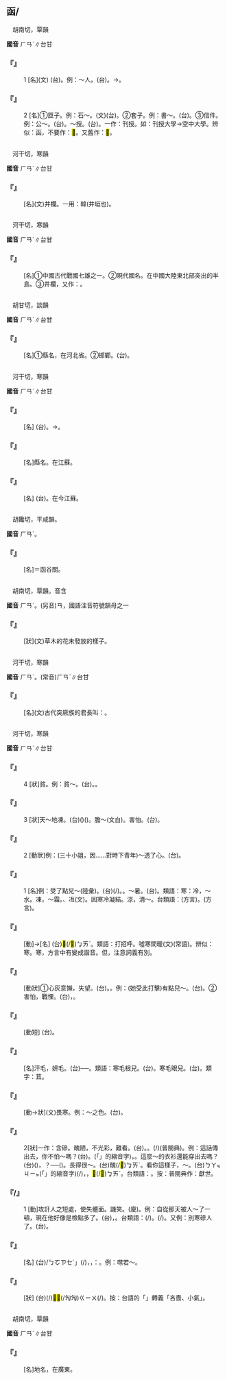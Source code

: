 
==函/{{ruby|<mark>&#xf9f69;</mark>|ㄏㄢˊ}}==

　胡南切，覃韻

'''國音''' <rt>ㄏㄢˊ</rt>∥台甘

    

==='''『{{ruby|函|ㄏㄢˊ}}』'''===
:1  [名](文) (台){{ruby|護|ㄏㆦ˫}}{{ruby|身|ㄒㄧㄣ}}{{ruby|丌|ㆤ}}{{ruby|甲|ㄍㄚㆷ}}。例：～人。(台){{ruby|做|ㄗㄨㆤ˪/ㄗㄜ˪}}{{ruby|函|ㄏㆰˊ}}{{ruby|丌|ㆤ}}{{ruby|人|ㄌㄤˊ}}。→{{ruby|做|ㄗㄨㆤ˪/ㄗㄜ˪}}{{ruby|盒|ㄚㆴ ͘}}{{ruby|仔|ㄚ}}{{ruby|司|ㄙㄞ}}{{ruby|傅|ㄏㄨ˫}}。
    

==='''『{{ruby|函|ㄏㄢˊ}}』'''===
:2  [名]①匣子。例：石～。(文)(台){{ruby|石|ㄐㄧㄜㆷ ͘}}{{ruby|匣|ㄚㆷ ͘}}。②套子。例：書～。(台){{ruby|冊|ㄘㆤㆷ}}{{ruby|套|ㄊㄜ˪}}。③信件。例：公～。(台){{ruby|公|ㄍㆲ}}{{ruby|文|ㆠㄨㄣˊ}}。～授。(台){{ruby|利|ㄌㄧ˫}}{{ruby|用|ㄧㄥ˫/ㄧㆲ˫}}{{ruby|通|ㄊㆲ}}{{ruby|信|ㄒㄧㄣ˪}}{{ruby|修|ㄒㄧㄨ}}{{ruby|授|ㄒㄧㄨ˫}}{{ruby|知|ㄉㄧ˪}}{{ruby|識|ㄒㄧㆤㆶ}}。一作：刊授。如：刊授大學→空中大學。辨似：函，不要作：<mark>&#xf9f68;</mark>。又舊作：<mark>&#xf9f69;</mark>。
    

=={{ruby|榦|ㄏㄢˊ}}==

　河干切，寒韻

'''國音''' <rt>ㄏㄢˊ</rt>∥台甘

    

==='''『{{ruby|榦|ㄏㄢˊ}}』'''===
: [名](文)井欄。一用：韓(井垣也)。
    

=={{ruby|韓|ㄏㄢˊ}}==

　河干切，寒韻

'''國音''' <rt>ㄏㄢˊ</rt>∥台甘

    

==='''『{{ruby|韓|ㄏㄢˊ}}』'''===
: [名]①中國古代戰國七雄之一。②現代國名。在中國大陸東北部突出的半島。③井欄，又作：{{ruby|榦|ㄏㄢˊ}}。
    

=={{ruby|邯|ㄏㄢˊ}}==

　胡甘切，談韻

'''國音''' <rt>ㄏㄢˊ</rt>∥台甘

    

==='''『{{ruby|邯|ㄏㄢˊ}}{{ruby|鄲|ㄉㄢ}}』'''===
: [名]①縣名，在河北省。②邯鄲。(台){{ruby|邯|ㄏㆰˊ}}{{ruby|鄲|ㄉㄢ}}。
    

=={{ruby|邗|ㄏㄢˊ}}==

　河干切，寒韻

'''國音''' <rt>ㄏㄢˊ</rt>∥台甘

    

==='''『{{ruby|邗|ㄏㄢˊ}}{{ruby|溝|ㄍㄡ}}』'''===
: [名] (台){{ruby|古|ㄍㆦˋ}}{{ruby|早|ㄗㄚˋ}}{{ruby|溪|ㄎㆤ/ㄎㄨㆤ}}{{ruby|名|ㄇㄧㄚˊ}}。→{{ruby|現|ㄏㄧㄢ˫}}{{ruby|在|ㄗㄞ˫}}{{ruby|江|ㄍㄤ}}{{ruby|蘇|ㄙㆦ}}{{ruby|省|ㄒㄧㄥˋ}}{{ruby|內|ㄌㄞ˫}}{{ruby|丌|ㆤ}}{{ruby|運|ㄨㄣ˫}}{{ruby|河|ㄏㄜˊ}}。
    

==='''『{{ruby|邗|ㄏㄢˊ}}{{ruby|江|ㄐㄧㄤ}}』'''===
: [名]縣名。在江蘇。
    

==='''『{{ruby|邗|ㄏㄢˊ}}』'''===
: [名] (台){{ruby|古|ㄍㆦˋ}}{{ruby|早|ㄗㄚˋ}}{{ruby|國|ㄍㆦㆶ}}{{ruby|名|ㄇㄧㄚˊ}}。在今江蘇。
    

=={{ruby|<mark>&#xf9f67;</mark>|ㄏㄢˊ}}==

　胡饞切，平咸韻。

'''國音''' <rt>ㄏㄢˊ</rt>。

    

==='''『{{ruby|<mark>&#xf9f67;</mark>|ㄏㄢˊ}}{{ruby|谷|ㄍㄨˇ}}{{ruby|關|ㄍㄨㄢ}}』'''===
: [名]＝函谷關。
    

=={{ruby|ㄢ|ㄏㄢˊ}}==

　胡南切，覃韻。音含

'''國音''' <rt>ㄏㄢˊ</rt>。(另音)<rt>ㄢ</rt>，國語注音符號韻母之一

    

==='''『{{ruby|ㄢ|ㄏㄢˊ}}』'''===
: [狀](文)草木的花未發放的樣子。
    

=={{ruby|汗|ㄏㄢˊ}}==

　河干切，寒韻

'''國音''' <rt>ㄏㄢˊ</rt>。(常音)<rt>ㄏㄢˋ</rt>∥台甘

    

==='''『{{ruby|可|ㄎㄜˋ}}{{ruby|汗|ㄏㄢˊ}}』'''===
: [名](文)古代突厥族的君長叫：{{ruby|可|ㄎㄜˋ}}{{ruby|汗|ㄏㄢˊ}}。
    

=={{ruby|寒|ㄏㄢˊ}}==

　河干切，寒韻

'''國音''' <rt>ㄏㄢˊ</rt>∥台甘

    

==='''『{{ruby|寒|ㄏㄢˊ}}』'''===
:4  [狀]貧。例：貧～。(台){{ruby|散|ㄙㄢˋ}}{{ruby|窮|ㄏㄧㆲ}}。{{ruby|無|ㆠㄜˊ}}{{ruby|錢|ㄐㆪˊ}}。
    

==='''『{{ruby|寒|ㄏㄢˊ}}』'''===
:3  [狀]天～地凍。(台){{ruby|天|ㄊㆪ}}({{ruby|氣|ㄎㄧ˪}}){{ruby|冷|ㄌㄧㄥˋ}}{{ruby|地|ㄉㄨㆤ˫/ㄉㆤ˫}}({{ruby|氣|ㄎㄧ˪}}){{ruby|凍|ㄉㄤ˪}}。膽～(文白)。害怕。(台){{ruby|心|ㄒㄧㆬ}}{{ruby|驚|ㄍㄧㆩ}}。
    

==='''『{{ruby|寒|ㄏㄢˊ}}』'''===
:2  [動狀]例：(三十小姐，因……對時下青年)～透了心。(台){{ruby|誠|ㄐㄧㆩˊ}}{{ruby|凊|ㄑㄧㄣ˪}}{{ruby|心|ㄒㄧㆬ}}。
    

==='''『{{ruby|寒|ㄏㄢˊ}}』'''===
:1  [名]例：受了點兒～(陸彙)。(台){{ruby|少|ㄒㄧㄜˋ}}{{ruby|許|ㄎㄨㄚˋ}}(/{{ruby|小|ㄒㄧㄜˋ}}{{ruby|可|ㄎㄨㄚˋ}}){{ruby|去|ㄎㄧ˪}}{{ruby|寒|ㄍㄨㆩˊ}}{{ruby|著|ㄉㄧㄜㆷ ͘}}。{{ruby|感|ㄍㆰˋ}}{{ruby|著|ㄉㄧㄜㆷ ͘}}{{ruby|一|ㄐㄧㆵ ͘}}{{ruby|屑|ㄙㄨㆵ}}{{ruby|仔|ㄚ}}{{ruby|風|ㄏㆲ}}{{ruby|寒|ㄏㄢˊ}}。～暑。(台){{ruby|寒|ㄍㄨㆩˊ}}{{ruby|熱|ㆡㄨㄚㆷ ͘/ㄌㄨㄚㆷ ͘}}。類語：寒：冷，～水。凍，～霜。{{ruby|沍|ㄏㄨˋ}}、冱(文)。因寒冷凝結。涼，清～。台類語：{{ruby|秋|ㄑㄧㄨ}}{{ruby|凊|ㄑㄧㄣ˪}}(方言)。{{ruby|燒|ㄒㄧㄜ}}{{ruby|熱|ㄌㄨㄚㆷ ͘}}(方言)。
    

==='''『{{ruby|寒|ㄏㄢˊ}}{{ruby|暄|ㄒㄩㄢ}}』'''===
: [動]→[名] (台){{ruby|早|ㄗㄚˋ}}{{ruby|暗|ㆰ˪}}{{ruby|見|ㄍㆪ˪}}{{ruby|面|ㆠㄧㄣ˫}}{{ruby|談|ㄉㆰˊ}}{{ruby|天|ㄊㆪ}}{{ruby|氣|ㄎㄧ˪}}{{ruby|好|ㄏㄜˋ}}<mark>&#xffb4e;</mark>(/<mark>&#xffcda;</mark>)<rt>ㆠㄞˋ</rt>{{ruby|丌|ㆤ}}{{ruby|應|ㄧㄥ˪}}{{ruby|酬|ㄒㄧㄨˊ}}{{ruby|話|ㄨㆤ˫}}。類語：打招呼。噓寒問暖(文)(常語)。辨似：寒{{ruby|酸|ㄙㄨㄢ}}。寒{{ruby|暄|ㄒㄩㄢ}}，方言中有變成諧音。但，注意詞義有別。
    

==='''『{{ruby|寒|ㄏㄢˊ}}{{ruby|心|ㄒㄧㄣ}}』'''===
: [動狀]①心灰意懶，失望。(台){{ruby|凊|ㄑㄧㄣ˪}}{{ruby|心|ㄒㄧㆬ}}。{{ruby|失|ㄒㄧㆵ}}{{ruby|望|ㆠㆲ˫}}。例：(她受此打擊)有點兒～。(台){{ruby|有|ㄨ˫}}{{ruby|較|ㄎㄚㆷ}}{{ruby|凊|ㄑㄧㄣ˪}}{{ruby|心|ㄒㄧㆬ}}。②害怕，戰慄。(台){{ruby|驚|ㄍㄧㆩ}}{{ruby|惶|ㄏㄧㆩˊ}}，{{ruby|懼|ㄎㄨ˫}}{{ruby|懼|ㄎㄨ˫}}{{ruby|戰|ㄗㄨㄣ˪}}。
    

==='''『{{ruby|寒|ㄏㄢˊ}}{{ruby|盟|ㄇㄥˊ}}』'''===
: [動短] (台){{ruby|違|ㄨㄧˊ}}{{ruby|背|ㄅㄨㆤ˪}}{{ruby|盟|ㆠㄧㄥˊ}}{{ruby|約|ㄧㆦㆶ}}。
    

==='''『{{ruby|寒|ㄏㄢˊ}}{{ruby|毛|ㄇㄠˊ}}』'''===
: [名]汗毛，妍毛。(台){{ruby|人|ㆢㄧㄣˊ/ㄌㄧㄣˊ}}{{ruby|體|ㄊㆤˋ}}{{ruby|表|ㄅㄧㄠˋ}}{{ruby|面|ㆠㄧㄣ˫}}{{ruby|所|ㄙㆦˋ}}{{ruby|發|ㄏㄨㄚㆵ}}{{ruby|丌|ㆤ}}{{ruby|幼|ㄧㄨ˪}}{{ruby|毛|ㄇㆦ/ㄇㆭˊ}}──{{ruby|苦|ㄎㆦˋ}}{{ruby|毛|ㄇㆭˊ}}{{ruby|仔|ㄚ}}。類語：寒毛根兒。(台){{ruby|毛|ㄇㆦ/ㄇㆭˊ}}{{ruby|管|ㄍㆭˋ}}{{ruby|箭|ㄐㆪ˪}}。寒毛眼兒。(台){{ruby|苦|ㄎㆦˋ}}{{ruby|毛|ㄇㆭˊ}}{{ruby|丌|ㆤ}}{{ruby|空|ㄎㄤ}}。類字：茸。
    

==='''『{{ruby|寒|ㄏㄢˊ}}{{ruby|瑟|ㄙㄜˋ}}』'''===
: [動→狀](文)畏寒。例：～之色。(台){{ruby|驚|ㄍㄧㆩ}}{{ruby|寒|ㄍㄨㆩˊ}}{{ruby|丌|ㆤ}}{{ruby|款|ㄎㄨㄢˋ}}。
    

==='''『{{ruby|寒|ㄏㄢˊ}}{{ruby|磣|·ㄔㄣˇ}}』'''===
: 2[狀]一作：含磣。醜陋，不光彩，難看。(台){{ruby|歹|ㄆㆮˋ/ㄆㄞˋ}}{{ruby|看|ㄎㄨㆩ˪}}。{{ruby|怯|ㄎㄧㄚㆴ}}{{ruby|勢|ㄒㄧ˪}}。{{ruby|挾|ㄎㄧㄚㆴ}}{{ruby|斯|ㄒㄧ˪}}(/{{ruby|<mark>&#xf9157;</mark>|ㄎㄧㄚㆴ}}{{ruby|勢|ㄒㄧ˪}})(普閩典)。例：這話傳出去，你不怕～嗎？(台){{ruby|歹|ㄆㆮˋ/ㄆㄞˋ}}{{ruby|聽|ㄊㄧㆩ}}。{{ruby|<mark>&#xffacb;</mark>|ㄗㆤ}}(「{{ruby|只|ㄐㄧˋ}}{{ruby|個|ㆤˊ}}」的縮音字){{ruby|話|ㄨㆤ˫}}{{ruby|若|ㄋㄚ˫}}{{ruby|傳|ㄊㄨㄢˊ}}{{ruby|出|ㄘㄨㆵ}}{{ruby|去|ㄎㄧ˪}}，{{ruby|汝|ㄌㄧˋ}}{{ruby|敢|ㄍㆰˋ}}{{ruby|不|ㆬ˫}}{{ruby|驚|ㄍㄧㆩ}}{{ruby|歹|ㄆㄞˋ/ㄆㆮˋ}}{{ruby|聽|ㄊㄧㆩ}}。這麼～的衣衫還能穿出去嗎？(台){{ruby|呰|ㄐㄧㄚㆷ}}{{ruby|恁|ㄌㄧㄣ˪}}{{ruby|歹|ㄆㆮˋ/ㄆㄞˋ}}{{ruby|看|ㄎㄨㆩ˪}}({{ruby|相|ㄒㄧㆫ˪}}){{ruby|丌|ㄗㄨㄥ}}{{ruby|衫|ㄙㆩ}}，{{ruby|敢|ㄍㆩˋ}}{{ruby|猶|ㄧㄠˋ}}{{ruby|會|ㄨㆤ˫/ㆤ˫}}{{ruby|得|ㄉㄧㆵ}}{{ruby|穿|ㄑㄧㄥ˫}}{{ruby|出|ㄘㄨㆵ}}{{ruby|去|·ㄎㄧ˪}}？──{{ruby|敢|ㄍㆰˋ}}{{ruby|會|ㄨㆤ˫/ㆤ˫}}({{ruby|得|ㄉㄧㆵ}}{{ruby|見|ㄍㄧㄢ˪}}{{ruby|眾|ㄐㄧㄥ˪}})。長得很～。(台){{ruby|生|ㄙㆥ/ㄒㆪ}}{{ruby|做|ㄗㄜ˪/ㄗㄨㆤ˪}}{{ruby|真|ㄐㄧㄣ}}醜(/<mark>&#xffb4e;</mark>)<rt>ㆠㄞˋ</rt>。看你這樣子，{{ruby|多|ㄉㄨㄛˊ}}～。(台){{ruby|看|ㄎㄨㆩ˪}}{{ruby|汝|ㄌㄧˋ}}<rt>ㄅㄚㆶ</rt><rt>ㄐㄧㆵ</rt>(「{{ruby|此|ㄐㄧˋ}}{{ruby|一|ㄐㄧㆵ ͘}}」的縮音字)(/{{ruby|此|ㄐㄧㆵ}}){{ruby|號|ㄏㄜ˫}}{{ruby|款|ㄎㄨㄢˋ}}，{{ruby|足|ㄐㄧㆦㆶ}}{{ruby|歹|ㄆㆮˋ/ㄆㄞˋ}}{{ruby|看|ㄎㄨㆩ˪}}{{ruby|相|ㄒㄧㆧ˪/ㄒㄧㆫ˪}}，<mark>&#xffb4e;</mark>(/<mark>&#xffcda;</mark>)<rt>ㆠㄞˋ</rt>{{ruby|才|ㄗㄞˊ}}。台類語：{{ruby|現|ㄏㄧㄢ˫}}{{ruby|世|ㄒㄧ˪}}。按：普閩典作：獻世。
    

==='''『{{ruby|寒|ㄏㄢˊ}}{{ruby|磣|·ㄔㄣˇ}}/{{ruby|含|ㄏㄢˊ}}{{ruby|磣|·ㄔㄣˇ}}』'''===
:1  [動]攻訐人之短處，使失體面。譏笑。(廈){{ruby|睨|ㆣㆤˋ}}{{ruby|視|ㄙㆤ˫}}。例：自從那天被人～了一頓，現在他好像是檢點多了。(台){{ruby|自|ㄗㄨ˫}}{{ruby|從|ㄐㄧㆲˊ}}{{ruby|<mark>&#xf8fbe;</mark>|ㄏㄧㆵ}}{{ruby|日|ㄌㄧㆵ ͘}}{{ruby|去|ㄎㄧ˪}}{{ruby|付|ㄏㆦ˫}}{{ruby|人|ㄌㄤˊ}}{{ruby|譬|ㄆㄧ˪}}{{ruby|相|ㄒㄧㆧ˪/ㄒㄧㆫ˪}}{{ruby|了|ㄌㄧㄠˋ}}{{ruby|後|ㄠ˫}}，{{ruby|伊|ㄧ}}{{ruby|敢|ㄍㄢˋ}}{{ruby|那|ㄋㄚˋ}}{{ruby|有|ㄨ˫}}{{ruby|較|ㄎㄚㆷ}}{{ruby|檢|ㄍㄧㆰˋ}}{{ruby|點|ㄉㄧㆰˋ}}{{ruby|一|ㄐㄧㆵ ͘}}{{ruby|寡|ㄍㄨㄚˋ}}。台類語：{{ruby|譬|ㄆㄧ˪}}{{ruby|相|ㄒㄧㆧ˪/ㄒㄧㆫ˪}}(/{{ruby|鄙|ㄆㄧˋ}}{{ruby|相|ㄒㄧㆧ˪/ㄒㄧㆫ˪}})。{{ruby|經|ㄍㄧㄥ}}{{ruby|體|ㄊㄨㆤˋ/ㄊㆤˋ}}(/{{ruby|供|ㄍㄧㄥ}}{{ruby|體|ㄊㄨㆤˋ/ㄊㆤˋ}})。又例：別寒磣人了。(台){{ruby|<mark>&#xffb49;</mark>|ㄇㄞ˪}}{{ruby|笑|ㄑㄧㄜ˪}}{{ruby|人|ㄌㄤˊ}}。
    

==='''『{{ruby|寒|ㄏㄢˊ}}{{ruby|蟬|ㄔㄢˊ}}』'''===
: [名] (台){{ruby|蟬|ㄒㄧㄢˊ}}/{{ruby|「|ㄤ}}<rt>ㄅㆦ</rt><rt>ㄗㆤˊ</rt>」{{ruby|天|ㄊㆪ}}{{ruby|寒|ㄍㄨㆩˊ}}{{ruby|著|ㄉㄧㄜㆷ}}(/{{ruby|都|ㄉㄜ˫}}){{ruby|<mark>&#xffa45;</mark>|ㆠㆤ˫/ㆠㄨㆤ˫}}{{ruby|哮|ㄏㄠˋ}}，{{ruby|所|ㄙㆦˋ}}{{ruby|以|ㄧˋ}}{{ruby|用|ㄧㄥ˫/ㄧㆲ˫}}{{ruby|寒|ㄍㄨㆩˊ}}{{ruby|蟬|ㄒㄧㄢˊ}}，{{ruby|比|ㄅㄧˋ}}{{ruby|喻|ㆡㄨ˫/ㄌㄨ˫}}：{{ruby|人|ㄌㄤˊ}}{{ruby|有|ㄨ˫}}{{ruby|話|ㄨㆤ˫}}{{ruby|不|ㆬ˫}}{{ruby|敢|ㄍㆩˋ}}{{ruby|講|ㄍㆲˋ}}。例：噤若～。
    

==='''『{{ruby|寒|ㄏㄢˊ}}{{ruby|酸|ㄙㄨㄢ}}』'''===
: [狀] (台){{ruby|古|ㄍㆦˋ}}{{ruby|早|ㄗㄚˋ}}{{ruby|經|ㄍㄧㄥ}}{{ruby|體|ㄊㄨㆤˋ/ㄊㆤˋ}}(/{{ruby|供|ㄍㄧㄥ}}{{ruby|體|ㄊㄨㆤˋ/ㄊㆤˋ}}){{ruby|讀|ㄊㄚㆶ ͘}}{{ruby|冊|ㄘㆤㆷ}}{{ruby|人|ㄌㄤˊ}}<mark>&#xf95d5;</mark><mark>&#xf95d5;</mark>(/勼勼)<rt>ㄍㄧㄨ</rt>{{ruby|挾|ㄎㆥㆷ ͘}}{{ruby|挾|ㄎㆥㆷ ͘}}{{ruby|<mark>&#xffa45;</mark>|ㆠㆤ˫/ㆠㄨㆤ˫}}{{ruby|大|ㄉㄞ˫}}{{ruby|方|ㄏㆲ}}{{ruby|丌|ㆤ}}{{ruby|款|ㄎㄨㄢˋ}}{{ruby|式|ㄒㄧㆤㆶ}}(/{{ruby|體|ㄊㆤˋ}}{{ruby|態|ㄊㄞ˪}})。按：台語的「{{ruby|寒|ㄏㄢˊ}}{{ruby|酸|ㄙㄨㄢ}}」轉義「吝嗇、小氣」。
    

=={{ruby|<mark>&#xf9f6a;</mark>|ㄏㄢˊ}}==

　胡南切，覃韻

'''國音''' <rt>ㄏㄢˊ</rt>∥台甘

    

==='''『{{ruby|<mark>&#xf9f6a;</mark>|ㄏㄢˊ}}{{ruby|光|ㄍㄨㄤ}}』'''===
: [名]地名，在廣東。
    
